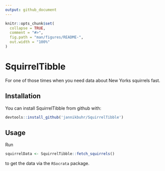 ---
output: github_document
---

<!-- README.md is generated from README.Rmd. Please edit that file -->

```{r, include = FALSE}
knitr::opts_chunk$set(
  collapse = TRUE,
  comment = "#>",
  fig.path = "man/figures/README-",
  out.width = "100%"
)
```

# SquirrelTibble

<!-- badges: start -->
<!-- badges: end -->

For one of those times when you need data about New Yorks squirrels fast.

## Installation

You can install SquirrelTibble from github with:

``` r
devtools::install_github('jannikbuhr/SquirrelTibble')
```

## Usage

Run

```{r example, eval = FALSE}
squirrelData <- SquirrelTibble::fetch_squirrels()
```

to get the data via the `RSocrata` package.
